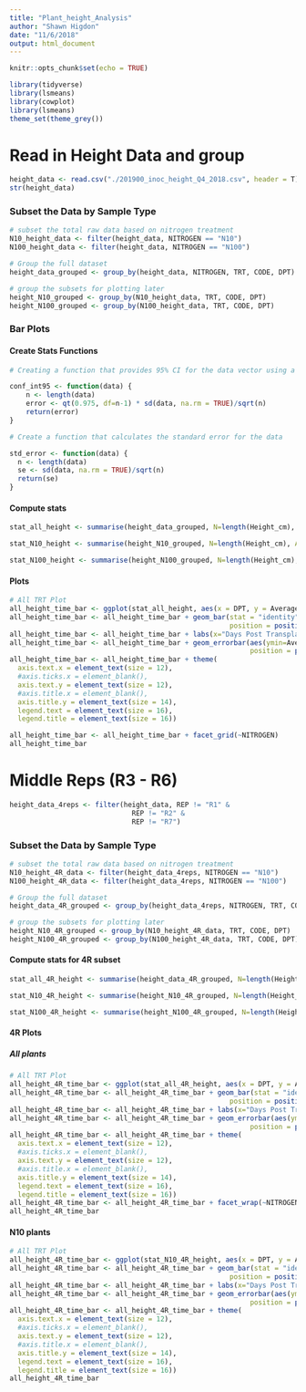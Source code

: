 ```yaml
---
title: "Plant_height_Analysis"
author: "Shawn Higdon"
date: "11/6/2018"
output: html_document
---
```


```r
knitr::opts_chunk$set(echo = TRUE)
```

```r
library(tidyverse)
library(lsmeans)
library(cowplot)
library(lsmeans)
theme_set(theme_grey())
```


# Read in Height Data and group
```r

height_data <- read.csv("./201900_inoc_height_Q4_2018.csv", header = T)
str(height_data)
```

### Subset the Data by Sample Type
```r
# subset the total raw data based on nitrogen treatment
N10_height_data <- filter(height_data, NITROGEN == "N10")
N100_height_data <- filter(height_data, NITROGEN == "N100")

# Group the full dataset
height_data_grouped <- group_by(height_data, NITROGEN, TRT, CODE, DPT)

# group the subsets for plotting later
height_N10_grouped <- group_by(N10_height_data, TRT, CODE, DPT)
height_N100_grouped <- group_by(N100_height_data, TRT, CODE, DPT)

```

### Bar Plots

#### Create Stats Functions
```r
# Creating a function that provides 95% CI for the data vector using a t-distribution

conf_int95 <- function(data) {
    n <- length(data)
    error <- qt(0.975, df=n-1) * sd(data, na.rm = TRUE)/sqrt(n)
    return(error)
}

# Create a function that calculates the standard error for the data

std_error <- function(data) {
  n <- length(data)
  se <- sd(data, na.rm = TRUE)/sqrt(n)
  return(se)
}
```

#### Compute stats
```r

stat_all_height <- summarise(height_data_grouped, N=length(Height_cm), Average=mean(Height_cm, na.rm = TRUE), CI95=conf_int95(Height_cm), SE=std_error(Height_cm))

stat_N10_height <- summarise(height_N10_grouped, N=length(Height_cm), Average=mean(Height_cm, na.rm = TRUE), CI95=conf_int95(Height_cm), SE=std_error(Height_cm))

stat_N100_height <- summarise(height_N100_grouped, N=length(Height_cm), Average=mean(Height_cm, na.rm = TRUE), CI95=conf_int95(Height_cm), SE=std_error(Height_cm))
```


#### Plots
```r
# All TRT Plot
all_height_time_bar <- ggplot(stat_all_height, aes(x = DPT, y = Average, fill = CODE))
all_height_time_bar <- all_height_time_bar + geom_bar(stat = "identity", aes(y = Average),
                                                      position = position_dodge())
all_height_time_bar <- all_height_time_bar + labs(x="Days Post Transplant", y="Shoot height (cm)")
all_height_time_bar <- all_height_time_bar + geom_errorbar(aes(ymin=Average-SE, ymax=Average+SE),
                                                           position = position_dodge())
all_height_time_bar <- all_height_time_bar + theme(
  axis.text.x = element_text(size = 12),
  #axis.ticks.x = element_blank(),
  axis.text.y = element_text(size = 12),
  #axis.title.x = element_blank(),
  axis.title.y = element_text(size = 14),
  legend.text = element_text(size = 16),
  legend.title = element_text(size = 16))

all_height_time_bar <- all_height_time_bar + facet_grid(~NITROGEN)
all_height_time_bar
```



# Middle Reps (R3 - R6)
```r
height_data_4reps <- filter(height_data, REP != "R1" &
                              REP != "R2" &
                              REP != "R7")
```

### Subset the Data by Sample Type
```r
# subset the total raw data based on nitrogen treatment
N10_height_4R_data <- filter(height_data_4reps, NITROGEN == "N10")
N100_height_4R_data <- filter(height_data_4reps, NITROGEN == "N100")

# Group the full dataset
height_data_4R_grouped <- group_by(height_data_4reps, NITROGEN, TRT, CODE, DPT)

# group the subsets for plotting later
height_N10_4R_grouped <- group_by(N10_height_4R_data, TRT, CODE, DPT)
height_N100_4R_grouped <- group_by(N100_height_4R_data, TRT, CODE, DPT)

```

#### Compute stats for 4R subset
```r

stat_all_4R_height <- summarise(height_data_4R_grouped, N=length(Height_cm), Average=mean(Height_cm, na.rm = TRUE), CI95=conf_int95(Height_cm), SE=std_error(Height_cm))

stat_N10_4R_height <- summarise(height_N10_4R_grouped, N=length(Height_cm), Average=mean(Height_cm, na.rm = TRUE), CI95=conf_int95(Height_cm), SE=std_error(Height_cm))

stat_N100_4R_height <- summarise(height_N100_4R_grouped, N=length(Height_cm), Average=mean(Height_cm, na.rm = TRUE), CI95=conf_int95(Height_cm), SE=std_error(Height_cm))
```

#### 4R Plots

##### All plants
```r
# All TRT Plot
all_height_4R_time_bar <- ggplot(stat_all_4R_height, aes(x = DPT, y = Average, fill = CODE))
all_height_4R_time_bar <- all_height_4R_time_bar + geom_bar(stat = "identity", aes(y = Average),
                                                      position = position_dodge())
all_height_4R_time_bar <- all_height_4R_time_bar + labs(x="Days Post Transplant", y="Shoot height (cm)")
all_height_4R_time_bar <- all_height_4R_time_bar + geom_errorbar(aes(ymin=Average-SE, ymax=Average+SE),
                                                           position = position_dodge())
all_height_4R_time_bar <- all_height_4R_time_bar + theme(
  axis.text.x = element_text(size = 12),
  #axis.ticks.x = element_blank(),
  axis.text.y = element_text(size = 12),
  #axis.title.x = element_blank(),
  axis.title.y = element_text(size = 14),
  legend.text = element_text(size = 16),
  legend.title = element_text(size = 16))
all_height_4R_time_bar <- all_height_4R_time_bar + facet_wrap(~NITROGEN)
all_height_4R_time_bar
```


#### N10 plants
```r
# All TRT Plot
all_height_4R_time_bar <- ggplot(stat_N10_4R_height, aes(x = DPT, y = Average, fill = TRT))
all_height_4R_time_bar <- all_height_4R_time_bar + geom_bar(stat = "identity", aes(y = Average),
                                                      position = position_dodge())
all_height_4R_time_bar <- all_height_4R_time_bar + labs(x="Days Post Transplant", y="Shoot height (cm)")
all_height_4R_time_bar <- all_height_4R_time_bar + geom_errorbar(aes(ymin=Average-SE, ymax=Average+SE),
                                                           position = position_dodge())
all_height_4R_time_bar <- all_height_4R_time_bar + theme(
  axis.text.x = element_text(size = 12),
  #axis.ticks.x = element_blank(),
  axis.text.y = element_text(size = 12),
  #axis.title.x = element_blank(),
  axis.title.y = element_text(size = 14),
  legend.text = element_text(size = 16),
  legend.title = element_text(size = 16))
all_height_4R_time_bar
```


